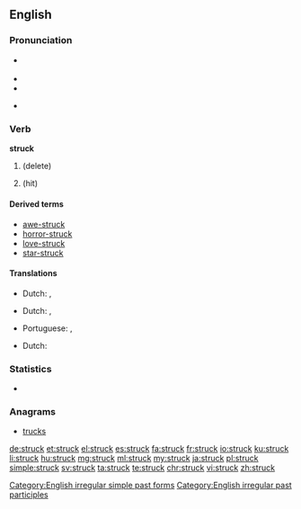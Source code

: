 ==English==

===Pronunciation===
* {{a|RP|US}} {{IPA|/ˈstɹʌk/}}
* {{audio|en-us-struck.ogg|Audio (US)}}
* {{rhymes|ʌk}}
* {{a|Northern English}} {{IPA|/ˈstɹʊk/}}

===Verb===
'''struck'''

# {{en-past of|strike}} (delete)
# {{en-past of|strike}} (hit)

====Derived terms====
* [[awe-struck]]
* [[horror-struck]]
* [[love-struck]]
* [[star-struck]]

[[Category:English irregular simple past forms]]
[[Category:English irregular past participles]]

====Translations====
{{trans-top|delete}}
* Dutch: {{t+|nl|haalde door}}, {{t|nl|haalden door}}
{{trans-mid}}
{{trans-bottom}}
{{trans-top|hit - past tense}}
* Dutch: {{t+|nl|sloeg toe}}, {{t|nl|sloegen toe}}
{{trans-mid}}
* Portuguese: {{t|pt|atingido|m}}, {{t|pt|atingida|f}}
{{trans-bottom}}
{{trans-top|hit - past participle}}
* Dutch: {{t+|nl|toegeslagen}}
{{trans-mid}}
{{trans-bottom}}

===Statistics===
* {{rank|wrong|afraid|merely|648|struck|man's|write|caught}}

===Anagrams===
* [[trucks#English|trucks]]

[[de:struck]]
[[et:struck]]
[[el:struck]]
[[es:struck]]
[[fa:struck]]
[[fr:struck]]
[[io:struck]]
[[ku:struck]]
[[li:struck]]
[[hu:struck]]
[[mg:struck]]
[[ml:struck]]
[[my:struck]]
[[ja:struck]]
[[pl:struck]]
[[simple:struck]]
[[sv:struck]]
[[ta:struck]]
[[te:struck]]
[[chr:struck]]
[[vi:struck]]
[[zh:struck]]